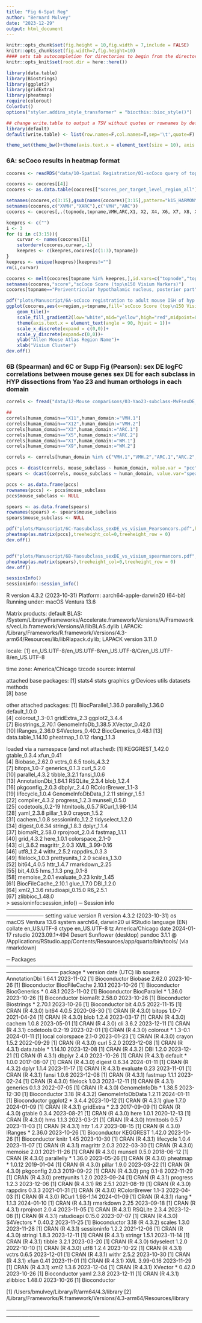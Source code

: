 ```yaml
---
title: "Fig 6-Spat Reg"
author: "Bernard Mulvey"
date: "2023-12-29"
output: html_document
---
```


```r
knitr::opts_chunk$set(fig.height = 10,fig.width = 7,include = FALSE)
knitr::opts_chunk$set(fig.width=7,fig.height=10)
#### sets tab autocompletion for directories to begin from the directory containing the .Rproj session, instead of the script's directory if different
knitr::opts_knit$set(root.dir = here::here())

library(data.table)
library(Biostrings)
library(ggplot2)
library(gridExtra)
library(pheatmap)
require(colorout)
ColorOut()
options("styler.addins_style_transformer" = "biocthis::bioc_style()")

## change write.table to output a TSV without quotes or rownames by default
library(default)
default(write.table) <- list(row.names=F,col.names=T,sep='\t',quote=F)

theme_set(theme_bw()+theme(axis.text.x = element_text(size = 10), axis.title.x = element_text(size = 11), axis.text.y = element_text(size = 10), axis.title.y = element_text(size=11), plot.title = element_text(size = 20,hjust=0.5), strip.text = element_text(size=11), legend.text = element_text(size=9), legend.title = element_text(size=10,hjust=0.5)))
```


### 6A: scCoco results in heatmap format
```r
cocores <- readRDS("data/10-Spatial Registration/01-scCoco query of top 150 markers per k15-20-31-collapsedK15 domain in ABA ms hyp CCF areas.RDS")

cocores <- cocores[[4]]
cocores <- as.data.table(cocores[["scores_per_target_level_region_all"]])

setnames(cocores,c(3:15),gsub(names(cocores)[3:15],pattern="k15_HARMONYlmbna_nnsvg10_60kiter_collapsed_(X.*)",replacement="\\1"))
setnames(cocores,c("XVMH","XARC"),c("VMH","ARC"))
cocores <- cocores[,.(topnode,topname,VMH,ARC,X1, X2, X4, X6, X7, X8, X9, X10, X13, X14, X15)]

keepres <- c("")
i <- 3
for (i in c(3:15)){
    curvar <- names(cocores)[i]
    setorderv(cocores,curvar,-1)
    keepres <- c(keepres,cocores[c(1:3),topname])
}
keepres <- unique(keepres)[keepres!=""]
rm(i,curvar)

cocores <- melt(cocores[topname %in% keepres,],id.vars=c("topnode","topname"),variable.name="region",value.name="score")
setnames(cocores,"score","scCoco Score (top\n150 Visium Markers)")
cocores[topname=="Periventricular hypothalamic nucleus, posterior part",topname:="Posterior periventricular nu."]

pdf("plots/Manuscript/6A-scCoco registration to adult mouse ISH of hyp.pdf",width=7,height=5)
ggplot(cocores,aes(x=region,y=topname,fill=`scCoco Score (top\n150 Visium Markers)`))+
    geom_tile()+
    scale_fill_gradient2(low="white",mid="yellow",high="red",midpoint=0.5)+
    theme(axis.text.x = element_text(angle = 90, hjust = 1))+
    scale_x_discrete(expand = c(0,0))+
    scale_y_discrete(expand=c(0,0))+
    ylab("Allen Mouse Atlas Region Name")+
    xlab("Visium Cluster")
dev.off()
```

### 6B (Spearman) and 6C or Supp Fig (Pearson): sex DE logFC correlations between mouse genes sex DE for each subclass in HYP dissections from Yao 23 and human orthologs in each domain
```r
correls <- fread("data/12-Mouse comparisons/03-Yao23-subclass-MvFsexDE_logFCcorrels_to_singleSpDom-MvF.txt")

## 
correls[human_domain=="X11",human_domain:="VMH.1"]
correls[human_domain=="X12",human_domain:="VMH.2"]
correls[human_domain=="X3",human_domain:="ARC.1"]
correls[human_domain=="X5",human_domain:="ARC.2"]
correls[human_domain=="X1",human_domain:="WM.1"]
correls[human_domain=="X9",human_domain:="WM.2"]

correls <- correls[human_domain %in% c("VMH.1","VMH.2","ARC.1","ARC.2","WM.1","WM.2")]

pccs <- dcast(correls, mouse_subclass ~ human_domain, value.var = "pcc")
spears <- dcast(correls, mouse_subclass ~ human_domain, value.var="spearmancor")

pccs <- as.data.frame(pccs)
rownames(pccs) <- pccs$mouse_subclass
pccs$mouse_subclass <- NULL

spears <- as.data.frame(spears)
rownames(spears) <- spears$mouse_subclass
spears$mouse_subclass <- NULL

pdf("plots/Manuscript/6C-Yaosubclass_sexDE_vs_visium_Pearsoncors.pdf",height=6,width=3.5)
pheatmap(as.matrix(pccs),treeheight_col=0,treeheight_row = 0)
dev.off()


pdf("plots/Manuscript/6B-Yaosubclass_sexDE_vs_visium_spearmancors.pdf",height=10,width=7)
pheatmap(as.matrix(spears),treeheight_col=0,treeheight_row = 0)
dev.off()
```

```r
sessionInfo()
sessioninfo::session_info()
```

R version 4.3.2 (2023-10-31)
Platform: aarch64-apple-darwin20 (64-bit)
Running under: macOS Ventura 13.6

Matrix products: default
BLAS:   /System/Library/Frameworks/Accelerate.framework/Versions/A/Frameworks/vecLib.framework/Versions/A/libBLAS.dylib 
LAPACK: /Library/Frameworks/R.framework/Versions/4.3-arm64/Resources/lib/libRlapack.dylib;  LAPACK version 3.11.0

locale:
[1] en_US.UTF-8/en_US.UTF-8/en_US.UTF-8/C/en_US.UTF-8/en_US.UTF-8

time zone: America/Chicago
tzcode source: internal

attached base packages:
[1] stats4    stats     graphics  grDevices utils     datasets  methods  
[8] base     

other attached packages:
 [1] BiocParallel_1.36.0 parallelly_1.36.0   default_1.0.0      
 [4] colorout_1.3-0.1    gridExtra_2.3       ggplot2_3.4.4      
 [7] Biostrings_2.70.1   GenomeInfoDb_1.38.5 XVector_0.42.0     
[10] IRanges_2.36.0      S4Vectors_0.40.2    BiocGenerics_0.48.1
[13] data.table_1.14.10  pheatmap_1.0.12     rlang_1.1.3        

loaded via a namespace (and not attached):
 [1] KEGGREST_1.42.0         gtable_0.3.4            xfun_0.41              
 [4] Biobase_2.62.0          vctrs_0.6.5             tools_4.3.2            
 [7] bitops_1.0-7            generics_0.1.3          curl_5.2.0             
[10] parallel_4.3.2          tibble_3.2.1            fansi_1.0.6            
[13] AnnotationDbi_1.64.1    RSQLite_2.3.4           blob_1.2.4             
[16] pkgconfig_2.0.3         dbplyr_2.4.0            RColorBrewer_1.1-3     
[19] lifecycle_1.0.4         GenomeInfoDbData_1.2.11 stringr_1.5.1          
[22] compiler_4.3.2          progress_1.2.3          munsell_0.5.0          
[25] codetools_0.2-19        htmltools_0.5.7         RCurl_1.98-1.14        
[28] yaml_2.3.8              pillar_1.9.0            crayon_1.5.2           
[31] cachem_1.0.8            sessioninfo_1.2.2       tidyselect_1.2.0       
[34] digest_0.6.34           stringi_1.8.3           dplyr_1.1.4            
[37] biomaRt_2.58.0          rprojroot_2.0.4         fastmap_1.1.1          
[40] grid_4.3.2              here_1.0.1              colorspace_2.1-0       
[43] cli_3.6.2               magrittr_2.0.3          XML_3.99-0.16          
[46] utf8_1.2.4              withr_2.5.2             rappdirs_0.3.3         
[49] filelock_1.0.3          prettyunits_1.2.0       scales_1.3.0           
[52] bit64_4.0.5             httr_1.4.7              rmarkdown_2.25         
[55] bit_4.0.5               hms_1.1.3               png_0.1-8              
[58] memoise_2.0.1           evaluate_0.23           knitr_1.45             
[61] BiocFileCache_2.10.1    glue_1.7.0              DBI_1.2.0              
[64] xml2_1.3.6              rstudioapi_0.15.0       R6_2.5.1               
[67] zlibbioc_1.48.0        
> sessioninfo::session_info()
─ Session info ────────────────────────────────────────────────────────────
 setting  value
 version  R version 4.3.2 (2023-10-31)
 os       macOS Ventura 13.6
 system   aarch64, darwin20
 ui       RStudio
 language (EN)
 collate  en_US.UTF-8
 ctype    en_US.UTF-8
 tz       America/Chicago
 date     2024-01-17
 rstudio  2023.09.1+494 Desert Sunflower (desktop)
 pandoc   3.1.1 @ /Applications/RStudio.app/Contents/Resources/app/quarto/bin/tools/ (via rmarkdown)

─ Packages ────────────────────────────────────────────────────────────────
 package          * version   date (UTC) lib source
 AnnotationDbi      1.64.1    2023-11-02 [1] Bioconductor
 Biobase            2.62.0    2023-10-26 [1] Bioconductor
 BiocFileCache      2.10.1    2023-10-26 [1] Bioconductor
 BiocGenerics     * 0.48.1    2023-11-02 [1] Bioconductor
 BiocParallel     * 1.36.0    2023-10-26 [1] Bioconductor
 biomaRt            2.58.0    2023-10-26 [1] Bioconductor
 Biostrings       * 2.70.1    2023-10-26 [1] Bioconductor
 bit                4.0.5     2022-11-15 [1] CRAN (R 4.3.0)
 bit64              4.0.5     2020-08-30 [1] CRAN (R 4.3.0)
 bitops             1.0-7     2021-04-24 [1] CRAN (R 4.3.0)
 blob               1.2.4     2023-03-17 [1] CRAN (R 4.3.0)
 cachem             1.0.8     2023-05-01 [1] CRAN (R 4.3.0)
 cli                3.6.2     2023-12-11 [1] CRAN (R 4.3.1)
 codetools          0.2-19    2023-02-01 [1] CRAN (R 4.3.0)
 colorout         * 1.3-0.1   2024-01-11 [1] local
 colorspace         2.1-0     2023-01-23 [1] CRAN (R 4.3.0)
 crayon             1.5.2     2022-09-29 [1] CRAN (R 4.3.0)
 curl               5.2.0     2023-12-08 [1] CRAN (R 4.3.1)
 data.table       * 1.14.10   2023-12-08 [1] CRAN (R 4.3.2)
 DBI                1.2.0     2023-12-21 [1] CRAN (R 4.3.1)
 dbplyr             2.4.0     2023-10-26 [1] CRAN (R 4.3.1)
 default          * 1.0.0     2017-08-07 [1] CRAN (R 4.3.0)
 digest             0.6.34    2024-01-11 [1] CRAN (R 4.3.2)
 dplyr              1.1.4     2023-11-17 [1] CRAN (R 4.3.1)
 evaluate           0.23      2023-11-01 [1] CRAN (R 4.3.1)
 fansi              1.0.6     2023-12-08 [1] CRAN (R 4.3.1)
 fastmap            1.1.1     2023-02-24 [1] CRAN (R 4.3.0)
 filelock           1.0.3     2023-12-11 [1] CRAN (R 4.3.1)
 generics           0.1.3     2022-07-05 [1] CRAN (R 4.3.0)
 GenomeInfoDb     * 1.38.5    2023-12-30 [1] Bioconductor 3.18 (R 4.3.2)
 GenomeInfoDbData   1.2.11    2024-01-11 [1] Bioconductor
 ggplot2          * 3.4.4     2023-10-12 [1] CRAN (R 4.3.1)
 glue               1.7.0     2024-01-09 [1] CRAN (R 4.3.1)
 gridExtra        * 2.3       2017-09-09 [1] CRAN (R 4.3.0)
 gtable             0.3.4     2023-08-21 [1] CRAN (R 4.3.0)
 here               1.0.1     2020-12-13 [1] CRAN (R 4.3.0)
 hms                1.1.3     2023-03-21 [1] CRAN (R 4.3.0)
 htmltools          0.5.7     2023-11-03 [1] CRAN (R 4.3.1)
 httr               1.4.7     2023-08-15 [1] CRAN (R 4.3.0)
 IRanges          * 2.36.0    2023-10-26 [1] Bioconductor
 KEGGREST           1.42.0    2023-10-26 [1] Bioconductor
 knitr              1.45      2023-10-30 [1] CRAN (R 4.3.1)
 lifecycle          1.0.4     2023-11-07 [1] CRAN (R 4.3.1)
 magrittr           2.0.3     2022-03-30 [1] CRAN (R 4.3.0)
 memoise            2.0.1     2021-11-26 [1] CRAN (R 4.3.0)
 munsell            0.5.0     2018-06-12 [1] CRAN (R 4.3.0)
 parallelly       * 1.36.0    2023-05-26 [1] CRAN (R 4.3.0)
 pheatmap         * 1.0.12    2019-01-04 [1] CRAN (R 4.3.0)
 pillar             1.9.0     2023-03-22 [1] CRAN (R 4.3.0)
 pkgconfig          2.0.3     2019-09-22 [1] CRAN (R 4.3.0)
 png                0.1-8     2022-11-29 [1] CRAN (R 4.3.0)
 prettyunits        1.2.0     2023-09-24 [1] CRAN (R 4.3.1)
 progress           1.2.3     2023-12-06 [1] CRAN (R 4.3.1)
 R6                 2.5.1     2021-08-19 [1] CRAN (R 4.3.0)
 rappdirs           0.3.3     2021-01-31 [1] CRAN (R 4.3.0)
 RColorBrewer       1.1-3     2022-04-03 [1] CRAN (R 4.3.0)
 RCurl              1.98-1.14 2024-01-09 [1] CRAN (R 4.3.1)
 rlang            * 1.1.3     2024-01-10 [1] CRAN (R 4.3.1)
 rmarkdown          2.25      2023-09-18 [1] CRAN (R 4.3.1)
 rprojroot          2.0.4     2023-11-05 [1] CRAN (R 4.3.1)
 RSQLite            2.3.4     2023-12-08 [1] CRAN (R 4.3.1)
 rstudioapi         0.15.0    2023-07-07 [1] CRAN (R 4.3.0)
 S4Vectors        * 0.40.2    2023-11-25 [1] Bioconductor 3.18 (R 4.3.2)
 scales             1.3.0     2023-11-28 [1] CRAN (R 4.3.1)
 sessioninfo        1.2.2     2021-12-06 [1] CRAN (R 4.3.0)
 stringi            1.8.3     2023-12-11 [1] CRAN (R 4.3.1)
 stringr            1.5.1     2023-11-14 [1] CRAN (R 4.3.1)
 tibble             3.2.1     2023-03-20 [1] CRAN (R 4.3.0)
 tidyselect         1.2.0     2022-10-10 [1] CRAN (R 4.3.0)
 utf8               1.2.4     2023-10-22 [1] CRAN (R 4.3.1)
 vctrs              0.6.5     2023-12-01 [1] CRAN (R 4.3.1)
 withr              2.5.2     2023-10-30 [1] CRAN (R 4.3.1)
 xfun               0.41      2023-11-01 [1] CRAN (R 4.3.1)
 XML                3.99-0.16 2023-11-29 [1] CRAN (R 4.3.1)
 xml2               1.3.6     2023-12-04 [1] CRAN (R 4.3.1)
 XVector          * 0.42.0    2023-10-26 [1] Bioconductor
 yaml               2.3.8     2023-12-11 [1] CRAN (R 4.3.1)
 zlibbioc           1.48.0    2023-10-26 [1] Bioconductor

 [1] /Users/bmulvey/Library/R/arm64/4.3/library
 [2] /Library/Frameworks/R.framework/Versions/4.3-arm64/Resources/library

───────────────────────────────────────────────────────────────────────────
